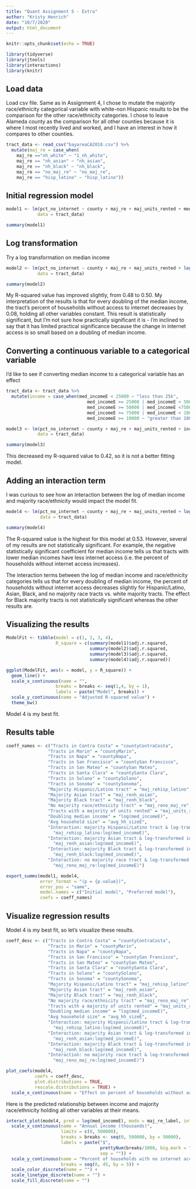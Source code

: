 ```yaml
---
title: "Quant Assignment 5 - Extra"
author: "Kristy Henrich"
date: "10/7/2020"
output: html_document
---
```


```r
knitr::opts_chunk$set(echo = TRUE)
```


```r
library(tidyverse)
library(jtools)
library(interactions)
library(knitr)
```

## Load data
Load csv file. Same as in Assignment 4, I chose to mutate the majority race/ethnicity categorical variable with white-non Hispanic results to be the comparison for the other race/ethnicity categories. I chose to leave Alameda county as the comparison for all other counties because it is where I most recently lived and worked, and I have an interest in how it compares to other counties.

```r
tract_data <- read_csv("bayareaCA2018.csv") %>%
  mutate(maj_re = case_when(
    maj_re =="nh_white" ~ "1_nh_white", 
    maj_re == "nh_asian" ~ "nh_asian", 
    maj_re == "nh_black" ~ "nh_black", 
    maj_re == "no_maj_re" ~ "no_maj_re",
    maj_re == "hisp_latino" ~ "hisp_latino"))
```

## Initial regression model
```r
model1 <- lm(pct_no_internet ~ county + maj_re + maj_units_rented + med_incomeE + avg_hh_sizeE, 
            data = tract_data)

summary(model1)
```

## Log transformation
Try a log transformation on median income
```r
model2 <- lm(pct_no_internet ~ county + maj_re + maj_units_rented + log(med_incomeE) + avg_hh_sizeE, 
            data = tract_data)

summary(model2)
```

My R-squared value has improved slightly, from 0.48 to 0.50. My interpretation of the results is that for every doubling of the median income, the tract's percent of households without access to internet decreases by 0.08, holding all other variables constant. This result is statistically significant, but I'm not sure how practically significant it is - I'm inclined to say that it has limited practical significance because the change in internet access is so small based on a doubling of median income.

## Converting a continuous variable to a categorical variable

I'd like to see if converting median income to a categorical variable has an effect
``` r
tract_data <- tract_data %>%
  mutate(income = case_when(med_incomeE < 25000 ~ "less than 25k",
                               med_incomeE >= 25000 | med_incomeE < 50000 ~ "25k-less than 50k",
                               med_incomeE >= 50000 | med_incomeE <75000 ~ "50k-less than 75k",
                               med_incomeE >= 75000 | med_incomeE < 100000 ~ "75k-less than 100k",
                               med_incomeE >= 10000 ~ "greater than 100K"))

model3 <- lm(pct_no_internet ~ county + maj_re + maj_units_rented + income + avg_hh_sizeE, 
            data = tract_data)

summary(model3)
```

This decreased my R-squared value to 0.42, so it is not a better fitting model.

## Adding an interaction term

I was curious to see how an interaction between the log of median income and majority race/ethnicity would impact the model fit.

```r
model4 <- lm(pct_no_internet ~ county + maj_re + maj_units_rented + log(med_incomeE) + avg_hh_sizeE + maj_re:log(med_incomeE),
             data = tract_data)

summary(model4)
```
The R-squared value is the highest for this model at 0.53. However, several of my results are not statistically significant. For example, the negative statistically significant coefficient for median income tells us that tracts with lower median incomes have less internet access (i.e. the percent of households without internet access increases).  

The interaction terms between the log of median income and race/ethnicity categories tells us that for every doubling of median income, the percent of households without internet access decreases slightly for Hispanic/Latino, Asian, Black, and no majority race tracts vs. white majority tracts. The effect for Black majority tracts is not statistically significant whereas the other results are.

## Visualizing the results

```r
ModelFit <- tibble(model = c(1, 2, 3, 4),
                   R_square = c(summary(model1)$adj.r.squared,
                                summary(model2)$adj.r.squared,
                                summary(model3)$adj.r.squared,
                                summary(model4)$adj.r.squared))

ggplot(ModelFit, aes(x = model, y = R_square)) +
  geom_line() +
  scale_x_continuous(name = "",
                   breaks = breaks <- seq(1,4, by = 1),
                   labels = paste("Model", breaks)) +
  scale_y_continuous(name = "Adjusted R-squared value") +
  theme_bw()
```


Model 4 is my best fit.


## Results table
```r
coeff_names <- c("Tracts in Contra Costa" = "countyContraCosta",
                "Tracts in Marin" = "countyMarin",
                "Tracts in Napa" = "countyNapa",
                "Tracts in San Francisco" = "countySan Francisco",
                "Tracts in San Mateo" = "countySan Mateo",
                "Tracts in Santa Clara" = "countySanta Clara",
                "Tracts in Solano" = "countySolano",
                "Tracts in Sonoma" = "countySonoma",
                "Majority Hispanic/Latino tract" = "maj_rehisp_latino",
                "Majority Asian tract" = "maj_renh_asian",
                "Majority Black tract" = "maj_renh_black",
                "No majority race/ethnicity tract" = "maj_reno_maj_re",
                "Tracts with a majority of units rented" = "maj_units_rentedTRUE",
                "Doubling median income" = "log(med_incomeE)",
                "Avg household size" = "avg_hh_sizeE",
                "Interaction: majority Hispanic/Latino tract & log-transformed income" =
                  "maj_rehisp_latino:log(med_incomeE)",
                "Interaction: majority Asian tract & log-transformed income" =
                  "maj_renh_asian:log(med_incomeE)",
                "Interaction: majority Black tract & log-transformed income" =
                  "maj_renh_black:log(med_incomeE)",
                "Interaction: no majority race tract & log-transformed income" =
                  "maj_reno_maj_re:log(med_incomeE)")

export_summs(model1, model4, 
             error_format = "(p = {p.value})",
             error_pos = "same",
             model.names = c("Initial model", "Preferred model"),
             coefs = coeff_names)
```

## Visualize regression results

Model 4 is my best fit, so let's visualize these results.

```r
coeff_desc <- c("Tracts in Contra Costa" = "countyContraCosta",
                "Tracts in Marin" = "countyMarin",
                "Tracts in Napa" = "countyNapa",
                "Tracts in San Francisco" = "countySan Francisco",
                "Tracts in San Mateo" = "countySan Mateo",
                "Tracts in Santa Clara" = "countySanta Clara",
                "Tracts in Solano" = "countySolano",
                "Tracts in Sonoma" = "countySonoma",
                "Majority Hispanic/Latino tract" = "maj_rehisp_latino",
                "Majority Asian tract" = "maj_renh_asian",
                "Majority Black tract" = "maj_renh_black",
                "No majority race/ethnicity tract" = "maj_reno_maj_re",
                "Tracts with a majority of units rented" = "maj_units_rentedTRUE",
                "Doubling median income" = "log(med_incomeE)",
                "Avg household size" = "avg_hh_sizeE",
                "Interaction: majority Hispanic/Latino tract & log-transformed income" =
                  "maj_rehisp_latino:log(med_incomeE)",
                "Interaction: majority Asian tract & log-transformed income" =
                  "maj_renh_asian:log(med_incomeE)",
                "Interaction: majority Black tract & log-transformed income" =
                  "maj_renh_black:log(med_incomeE)",
                "Interaction: no majority race tract & log-transformed income" =
                  "maj_reno_maj_re:log(med_incomeE)")

plot_coefs(model4, 
           coefs = coeff_desc,
           plot.distributions = TRUE,
           rescale.distributions = TRUE) +
  scale_x_continuous(name = "Effect on percent of households without access to internet")
```

Here is the predicted relationship between income and majority race/ethnicity holding all other variables at their means.

```r
interact_plot(model4, pred = log(med_incomeE), modx = maj_re_label, interval = TRUE) +
  scale_x_continuous(name = "Annual income (thousands)",
                     limits = c(0, 500000),
                     breaks = breaks <- seq(0, 500000, by = 50000),
                     labels = paste("$", 
                                    prettyNum(breaks/1000, big.mark = "'"),
                                    sep = "")) +
  scale_y_continuous(name = "Percent of households with no internet access",
                     breaks = seq(0, 45, by = 5)) +
  scale_color_discrete(name = "") +
  scale_linetype_discrete(name = "") +
  scale_fill_discrete(name = "") 
```



